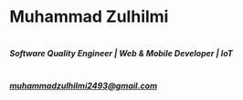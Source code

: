 # Muhammad Zulhilmi
#
##### Software Quality Engineer | Web & Mobile Developer | IoT
#
##### muhammadzulhilmi2493@gmail.com